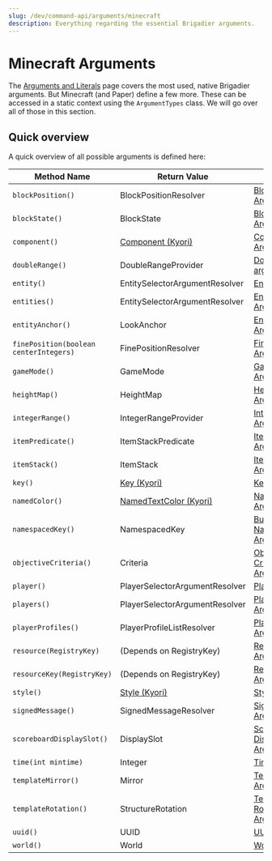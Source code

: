 ```yaml
---
slug: /dev/command-api/arguments/minecraft
description: Everything regarding the essential Brigadier arguments.
---
```


# Minecraft Arguments
The [Arguments and Literals](../basics/arguments-and-literals) page covers the most used, native Brigadier arguments. But Minecraft (and Paper) define a few more. These can be accessed
in a static context using the <Javadoc name='io.papermc.paper.command.brigadier.argument.ArgumentTypes'>`ArgumentTypes`</Javadoc> class. We will go over all of those in this section.

## Quick overview
A quick overview of all possible arguments is defined here:

|               Method Name               |                                                                      Return Value                                                                      |                                       Quick Link                              |
|-----------------------------------------|--------------------------------------------------------------------------------------------------------------------------------------------------------|-------------------------------------------------------------------------------|
| `blockPosition()`                       | <Javadoc name='io.papermc.paper.command.brigadier.argument.resolvers.BlockPositionResolver'>BlockPositionResolver</Javadoc>                            | [Block Position Argument](./location#block-position-argument)                 |
| `blockState()`                          | <Javadoc name='org.bukkit.block.BlockState'>BlockState</Javadoc>                                                                                       | [Block State Argument](./paper#block-state-argument)                          |
| `component()`                           | [Component (Kyori)](https://jd.advntr.dev/api/latest/net/kyori/adventure/text/Component.html)                                                          | [Component Argument](./adventure#component-argument)                          |
| `doubleRange()`                         | <Javadoc name='io.papermc.paper.command.brigadier.argument.range.DoubleRangeProvider'>DoubleRangeProvider</Javadoc>                                    | [Double Range argument](./predicate#double-range-argument)                    |
| `entity()`                              | <Javadoc name='io.papermc.paper.command.brigadier.argument.resolvers.selector.EntitySelectorArgumentResolver'>EntitySelectorArgumentResolver</Javadoc> | [Entity Argument](./entity-player#entity-argument)                            |
| `entities()`                            | <Javadoc name='io.papermc.paper.command.brigadier.argument.resolvers.selector.EntitySelectorArgumentResolver'>EntitySelectorArgumentResolver</Javadoc> | [Entities Argument](./entity-player#entities-argument)                        |
| `entityAnchor()`                        | <Javadoc name='io.papermc.paper.entity.LookAnchor'>LookAnchor</Javadoc>                                                                                | [Entity Anchor Argument](./enums#entity-anchor-argument)                      |
| `finePosition(boolean centerIntegers)`  | <Javadoc name='io.papermc.paper.command.brigadier.argument.resolvers.FinePositionResolver'>FinePositionResolver</Javadoc>                              | [Fine Position Argument](./location#fine-position-argument)                   |
| `gameMode()`                            | <Javadoc name='org.bukkit.GameMode'>GameMode</Javadoc>                                                                                                 | [GameMode Argument](./enums#gamemode-argument)                                |
| `heightMap()`                           | <Javadoc name='org.bukkit.HeightMap'>HeightMap</Javadoc>                                                                                               | [HeightMap Argument](./enums#heightmap-argument)                              |
| `integerRange()`                        | <Javadoc name='io.papermc.paper.command.brigadier.argument.range.IntegerRangeProvider'>IntegerRangeProvider</Javadoc>                                  | [Integer Range Argument](./predicate#integer-range-argument)                  |
| `itemPredicate()`                       | <Javadoc name='io.papermc.paper.command.brigadier.argument.predicate.ItemStackPredicate'>ItemStackPredicate</Javadoc>                                  | [Item Predicate Argument](./predicate#item-predicate-argument)                |
| `itemStack()`                           | <Javadoc name='org.bukkit.inventory.ItemStack'>ItemStack</Javadoc>                                                                                     | [ItemStack Argument](./paper#itemstack-argument)                              |
| `key()`                                 | [Key (Kyori)](https://jd.advntr.dev/key/latest/net/kyori/adventure/key/Key.html)                                                                       | [Key Argument](./adventure#key-argument)                                      |
| `namedColor()`                          | [NamedTextColor (Kyori)](https://jd.advntr.dev/api/latest/net/kyori/adventure/text/format/NamedTextColor.html)                                         | [Named Color Argument](./adventure#named-color-argument)                      |
| `namespacedKey()`                       | <Javadoc name='org.bukkit.NamespacedKey'>NamespacedKey</Javadoc>                                                                                       | [Bukkit NamespacedKey Argument](./paper#namespacedkey-argument)               |
| `objectiveCriteria()`                   | <Javadoc name='org.bukkit.scoreboard.Criteria'>Criteria</Javadoc>                                                                                      | [Objective Criteria Argument](./paper#objective-criteria-argument)            |
| `player()`                              | <Javadoc name='io.papermc.paper.command.brigadier.argument.resolvers.selector.PlayerSelectorArgumentResolver'>PlayerSelectorArgumentResolver</Javadoc> | [Player Argument](./entity-player#player-argument)                            |
| `players()`                             | <Javadoc name='io.papermc.paper.command.brigadier.argument.resolvers.selector.PlayerSelectorArgumentResolver'>PlayerSelectorArgumentResolver</Javadoc> | [Players Argument](./entity-player#players-argument)                          |
| `playerProfiles()`                      | <Javadoc name='io.papermc.paper.command.brigadier.argument.resolvers.PlayerProfileListResolver'>PlayerProfileListResolver</Javadoc>                    | [Player Profiles Argument](./entity-player#player-profiles-argument)          |
| `resource(RegistryKey)`                 | (Depends on RegistryKey)                                                                                                                               | [Resource Argument](./registry#resource-argument)                             |
| `resourceKey(RegistryKey)`              | (Depends on RegistryKey)                                                                                                                               | [Resource Key Argument](./registry#resource-key-argument)                     |
| `style()`                               | [Style (Kyori)](https://jd.advntr.dev/api/latest/net/kyori/adventure/text/format/Style.html)                                                           | [Style Argument](./adventure#adventure-style-argument)                        |
| `signedMessage()`                       | <Javadoc name='io.papermc.paper.command.brigadier.argument.SignedMessageResolver'>SignedMessageResolver</Javadoc>                                      | [Signed Message Argument](./adventure#signed-message-argument)                |
| `scoreboardDisplaySlot()`               | <Javadoc name='org.bukkit.scoreboard.DisplaySlot'>DisplaySlot</Javadoc>                                                                                | [Scoreboard Display Slot Argument](./enums#scoreboard-display-slot-argument)  |
| `time(int mintime)`                     | Integer                                                                                                                                                | [Time Argument](./paper#time-argument)                                        |
| `templateMirror()`                      | <Javadoc name='org.bukkit.block.structure.Mirror'>Mirror</Javadoc>                                                                                     | [Template Mirror Argument](./enums#template-mirror-argument)                  |
| `templateRotation()`                    | <Javadoc name='org.bukkit.block.structure.StructureRotation'>StructureRotation</Javadoc>                                                               | [Template Rotation Argument](./enums#template-rotation-argument)              |
| `uuid()`                                | UUID                                                                                                                                                   | [UUID Argument](./paper#uuid-argument)                                        |
| `world()`                               | <Javadoc name='org.bukkit.World'>World</Javadoc>                                                                                                       | [World Argument](./location#world-argument)                                   |